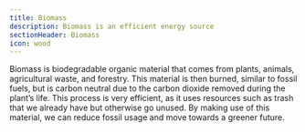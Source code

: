 ```yaml
---
title: Biomass
description: Biomass is an efficient energy source
sectionHeader: Biomass
icon: wood
---
```


Biomass is biodegradable organic material that comes from plants, animals, agricultural waste, and forestry.
This material is then burned, similar to fossil fuels, but is carbon neutral due to the carbon dioxide removed during the plant’s life.
This process is very efficient, as it uses resources such as trash that we already have but otherwise go unused.
By making use of this material, we can reduce fossil usage and move towards a greener future.
